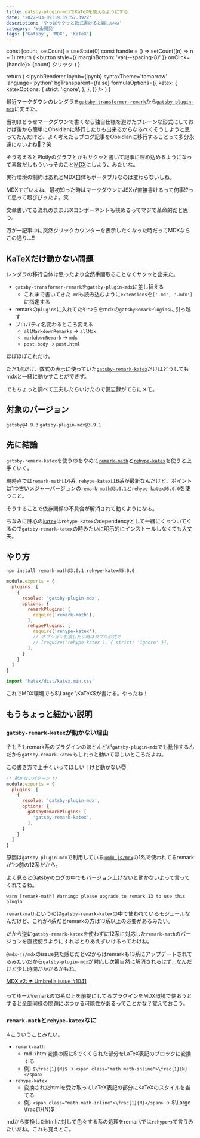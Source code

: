 ```yaml
---
title: gatsby-plugin-mdxでKaTeXを使えるようにする
date: '2022-03-09T19:39:57.392Z'
description: 'やっぱサクッと数式書けると嬉しいね'
category: 'Web開発'
tags: ['Gatsby', 'MDX', 'KaTeX']
---
```




  const [count, setCount] = useState(0)
  const handle = () => setCount((n) => n + 1)
  return (
    <button style={{ marginBottom: 'var(--spacing-8)' }} onClick={handle}>
      {count} クリック
    </button>
  )
}

  return (
    <IpynbRenderer
      ipynb={ipynb}
      syntaxTheme='tomorrow'
      language='python'
      bgTransparent={false}
      formulaOptions={{
        katex: {
          katexOptions: {
            strict: 'ignore',
          },
        },
      }}
    />
  )
}

最近マークダウンのレンダラを[`gatsby-transformer-remark`](https://www.gatsbyjs.com/plugins/gatsby-transformer-remark)から[`gatsby-plugin-mdx`](https://www.gatsbyjs.com/plugins/gatsby-plugin-mdx)に変えた。

当初はどうせマークダウンで書くなら独自仕様を避けたプレーンな形式にしておけば後から簡単にObsidianに移行したりも出来るからなるべくそうしようと思ってたんだけど、よく考えたらブログ記事をObsidianに移行することって多分永遠にないよね🤔？笑

そう考えるとPlotlyのグラフとかもサクッと書いて記事に埋め込めるようになって素敵だしもういっそのこと[MDX](https://mdxjs.com)にしよう、みたいな。

実行環境の制約はあれどMDX自体もポータブルなのは変わらないしね。

MDXすごいよね、最初知った時はマークダウンにJSXが直接書けるって何事!?って思って超びびったよ。笑

文章書いてる流れのままJSXコンポーネントも挟めるってマジで革命的だと思う。

万が一記事中に突然クリックカウンターを表示したくなった時だってMDXならこの通り…!!

<Counter />

## KaTeXだけ動かない問題

レンダラの移行自体は思ったより全然手間取ることなくサクッと出来た。

- `gatsby-transformer-remark`を`gatsby-plugin-mdx`に差し替える
  - これまで書いてきた`.md`も読み込むように`extensions`を`['.md', '.mdx']`に指定する
- remarkの`plugins`に入れてたやつらをmdxの`gatsbyRemarkPlugins`に引っ越す
- プロパティ名変わるところ変える
  - `allMarkdownRemarks` → `allMdx`
  - `markdownRemark` → `mdx`
  - `post.body` → `post.html`

ほぼほぼこれだけ。

ただ1点だけ、数式の表示に使っていた[`gatsby-remark-katex`](https://www.gatsbyjs.com/plugins/gatsby-remark-katex)だけはどうしてもmdxと一緒に動かすことができず。

でもちょっと調べて工夫したらいけたので備忘録がてらにメモ。

## 対象のバージョン

`gatsby@4.9.3` `gatsby-plugin-mdx@3.9.1`

## 先に結論

`gatsby-remark-katex`を使うのをやめて[`remark-math`](https://www.npmjs.com/package/remark-math)と[`rehype-katex`](https://www.npmjs.com/package/rehype-katex)を使うと上手くいく。

現時点では`remark-math`は4系, `rehype-katex`は6系が最新なんだけど、ポイントは1つ古いメジャーバージョンの`remark-math@3.0.1`と`rehype-katex@5.0.0`を使うこと。

そうすることで依存関係の不具合が解消されて動くようになる。

ちなみに肝心の[`katex`](https://www.npmjs.com/package/katex)は`rehype-katex`のdependencyとして一緒にくっついてくるので`gatsby-remark-katex`の時みたいに明示的にインストールしなくても大丈夫。

## やり方

```shell
npm install remark-math@3.0.1 rehype-katex@5.0.0
```

```js:title=gatsby-config.js
module.exports = {
  plugins: [
    {
      resolve: 'gatsby-plugin-mdx',
      options: {
        remarkPlugins: [
          require('remark-math'),
        ],
        rehypePlugins: [
          require('rehype-katex'),
          // オプションを渡したい時はタプル形式で
          // [require('rehype-katex'), { strict: 'ignore' }],
        ],
      }
    }
  ]
}
```

```js:title=gatsby-browser.js
import 'katex/dist/katex.min.css'
```

これでMDX環境でも$\Large \KaTeX$が書ける。やったね！

## もうちょっと細かい説明

### `gatsby-remark-katex`が動かない理由

そもそもremark系のプラグインのほとんどが`gatsby-plugin-mdx`でも動作するんだから`gatsby-remark-katex`もしれっと動いてほしいところだよね。

この書き方で上手くいってほしい！けど動かない😇

```js:title=gatsby-config.js
/* 動かないパターン */
module.exports = {
  plugins: [
    {
      resolve: 'gatsby-plugin-mdx',
      options: {
        gatsbyRemarkPlugins: [
          'gatsby-remark-katex',
        ],
      }
    }
  ]
}
```

原因は`gatsby-plugin-mdx`で利用している[`@mdx-js/mdx`](https://www.npmjs.com/package/@mdx-js/mdx)の1系で使われてるremarkが1つ前の12系だから。

よく見るとGatsbyのログの中でもバージョン上げないと動かないよって言ってくれてるね。

```shell
warn [remark-math] Warning: please upgrade to remark 13 to use this plugin
```

`remark-math`というのは`gatsby-remark-katex`の中で使われているモジュールなんだけど、これが4系だとremarkの方は13系以上の必要があるみたい。

だから逆に`gatsby-remark-katex`を使わずに12系に対応した`remark-math`のバージョンを直接使うようにすればとりあえずいけるってわけね。

`@mdx-js/mdx`のissue見た感じだとv2からはremarkも13系にアップデートされてるみたいだから`gatsby-plugin-mdx`が対応し次第自然に解消されるはず…なんだけど少し時間がかかるかもね。

[MDX v2: ☂️ Umbrella issue #1041](https://github.com/mdx-js/mdx/issues/1041)

ってゆーかremarkの13系以上を前提にしてるプラグインをMDX環境で使おうとすると全部同様の問題にぶつかる可能性があるってことかな？覚えておこう。

### `remark-math`と`rehype-katex`なに

↓こういうことみたい。

- `remark-math`
  - md→html変換の際に\$でくくられた部分をLaTeX表記のブロックに変換する
  - 例) `$\frac{1}{N}$` → `<span class="math math-inline">\frac{1}{N}</span>`
- `rehype-katex`
  - 変換されたhtmlを受け取ってLaTeX表記の部分にKaTeXのスタイルを当てる
  - 例) `<span class="math math-inline">\frac{1}{N}</span>` → $\Large \frac{1}{N}$

mdから変換したhtmlに対して色々する系の処理をremarkでは`rehype`って言うみたいだね。これも覚えとこ。
